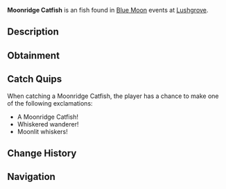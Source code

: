 {{FishInfobox
|image          = Moonridge Catfish.png
|rarity         = Unusual
|sea            = Second Sea
|location       = [[Blue Moon - Second Sea]]
|sublocation    = 
|sources        = Fishing Rod
|radar_location = 
|prog_speed     = +25
|xp             = 2350
|weather        = Clear
|time           = 
|season         = Winter
|bait           = Mist Worms
|base_weight    = 6
|base_value     = 950
|weight_range   = 4
|base_chance    = 85
|base_resil     = 55
}}
'''Moonridge Catfish''' is an {{Rarity|Unusual}} fish found in [[Blue Moon]] events at [[Lushgrove]].

== Description ==
{{Description|A sleek fish with whiskers that lightly glow like moonlight.|Bestiary Entry}}

== Obtainment ==
{{Description|It swims where the waters clear under starlight.|Bestiary Hint}}
{{Fish Availability|
Blue Moon/Second Sea
|top_rods      = 
Free Spirit Rod\176407.5\125225.28;
Azure Of Lagoon\165118.93\168636.28;
Trident Rod\161789.36\161479.8;
Training Rod\159641.48\123589.3;
Leviathan's Fang Rod\159622.85\159006.75;
Flimsy Rod\129871.6\129871.6;
Resourceful Rod\110267.88\127907.39;
Blazebringer Rod\141010.75\161637.81;
Fang of the Eclipse\142784.26\161417.29;
Verdant Shear Rod\140371.77\157411.57;
Astralhook Rod\133731.47\0;
No-Life Rod\129081.71\128867.09;
Seraphic Rod\119325.47\119097.15;
Ethereal Prism Rod\118038.45\117293.12;
Challenger's Rod\115037.68\114842.35;
Rod Of The Forgotten Fang\114388.34\114172.01;
Depthseeker Rod\113723.11\113575.96;
Rod Of The Exalted One\113055.8\112722.85;
Avalanche Rod\112370.42\112228.72;
Rod Of The Depths\112359.96\112155.72;
Volcanic Rod\112066.38\111894.07;
Zeus Rod\111648\111476.34;
Steady Rod\92060.88\91934.99
|recommended   = Free Spirit Rod
}}

== Catch Quips ==
When catching a Moonridge Catfish, the player has a chance to make one of the following exclamations:
* A Moonridge Catfish!
* Whiskered wanderer!
* Moonlit whiskers!

== Change History ==
{{Change History|{{subst:Current Version}}}}

== Navigation ==
{{Fish Navbox|Blue Moon - Second Sea}}